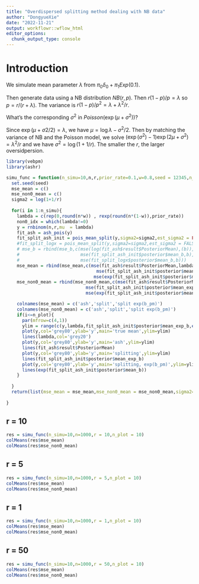 ```yaml
---
title: "Overdispersed splitting method dealing with NB data"
author: "DongyueXie"
date: "2022-11-21"
output: workflowr::wflow_html
editor_options:
  chunk_output_type: console
---
```


# Introduction

We simulate mean parameter $\lambda$ from $\pi_0\delta_0 + \pi_1Exp(0.1)$.

Then generate data using a NB distribution $NB(r,p)$. Then $r(1-p)/p = \lambda$ so $p = r/(r+\lambda)$. The variance is $r(1-p)/p^2 = \lambda + \lambda^2/r$.

What's the corresponding $\sigma^2$ in $Poisson(\exp(\mu+\sigma^2))$?

Since $\exp(\mu+\sigma2/2)=\lambda$, we have $\mu = \log\lambda - \sigma^2/2$. Then by matching the variance of NB and the Poisson model, we solve $(\exp(\sigma^2)-1)\exp(2\mu+\sigma^2) = \lambda^2/r$ and we have $\sigma^2 = \log(1+1/r)$. The smaller the $r$, the larger oversidpersion.

```r
library(vebpm)
library(ashr)
```

```r
simu_func = function(n_simu=10,n,r,prior_rate=0.1,w=0.8,seed = 12345,n_plot = 3){
  set.seed(seed)
  mse_mean = c()
  mse_non0_mean = c()
  sigma2 = log(1+1/r)
  
  for(i in 1:n_simu){
    lambda = c(rep(0,round(n*w)) , rexp(round(n*(1-w)),prior_rate))
    non0_idx = which(lambda!=0)
    y = rnbinom(n,r,mu  = lambda)
    fit_ash = ash_pois(y)
    fit_split_ash_init = pois_mean_split(y,sigma2=sigma2,est_sigma2 = FALSE,mu_pm_init = fit_ash$result$PosteriorMean,tol=1e-3)
    #fit_split_logx = pois_mean_split(y,sigma2=sigma2,est_sigma2 = FALSE,mu_pm_init = NULL)
    # mse_b = rbind(mse_b,c(mse(log(fit_ash$result$PosteriorMean),(b)),
    #                       mse(fit_split_ash_init$posterior$mean_b,b),
    #                       mse(fit_split_logx$posterior$mean_b,b)))
    mse_mean = rbind(mse_mean,c(mse(fit_ash$result$PosteriorMean,lambda),
                                  mse(fit_split_ash_init$posterior$mean_exp_b,lambda),
                                 mse(exp(fit_split_ash_init$posterior$mean_b),lambda)))
    mse_non0_mean = rbind(mse_non0_mean,c(mse(fit_ash$result$PosteriorMean[non0_idx],lambda[non0_idx]),
                              mse(fit_split_ash_init$posterior$mean_exp_b[non0_idx],lambda[non0_idx]),
                              mse(exp(fit_split_ash_init$posterior$mean_b[non0_idx]),lambda[non0_idx])))

    colnames(mse_mean) = c('ash','split','split exp(b_pm)')
    colnames(mse_non0_mean) = c('ash','split','split exp(b_pm)')
    if(i<=n_plot){
      par(mfrow=c(4,1))
      ylim = range(c(y,lambda,fit_split_ash_init$posterior$mean_exp_b,exp(fit_split_ash_init$posterior$mean_b)))
      plot(y,col='grey80',ylab='y',main='true mean',ylim=ylim)
      lines(lambda,col='grey20')
      plot(y,col='grey80',ylab='y',main='ash',ylim=ylim)
      lines(fit_ash$result$PosteriorMean)
      plot(y,col='grey80',ylab='y',main='splitting',ylim=ylim)
      lines(fit_split_ash_init$posterior$mean_exp_b)
      plot(y,col='grey80',ylab='y',main='splitting, exp(b_pm)',ylim=ylim)
      lines(exp(fit_split_ash_init$posterior$mean_b))
    }
    
  }
  return(list(mse_mean = mse_mean,mse_non0_mean = mse_non0_mean,sigma2=sigma2))
  
}
```

## r = 10

```r
res = simu_func(n_simu=10,n=1000,r = 10,n_plot = 10)
colMeans(res$mse_mean)
colMeans(res$mse_non0_mean)
```

## r = 5

```r
res = simu_func(n_simu=10,n=1000,r = 5,n_plot = 10)
colMeans(res$mse_mean)
colMeans(res$mse_non0_mean)
```

## r = 1

```r
res = simu_func(n_simu=10,n=1000,r = 1,n_plot = 10)
colMeans(res$mse_mean)
colMeans(res$mse_non0_mean)
```

## r = 50

```r
res = simu_func(n_simu=10,n=1000,r = 50,n_plot = 10)
colMeans(res$mse_mean)
colMeans(res$mse_non0_mean)
```




